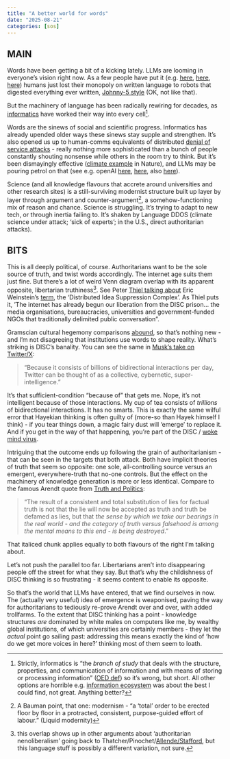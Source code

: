 ```yaml
---
title: "A better world for words"
date: "2025-08-21"
categories: [sos]
---
```


## MAIN

Words have been getting a bit of a kicking lately. LLMs are looming in everyone's vision right now. As a few people have put it (e.g. [here](https://www.spglobal.com/en/research-insights/special-reports/language-modeling-the-fundamentals), [here](https://pmc.ncbi.nlm.nih.gov/articles/PMC11137430/), [here](https://bigwildmindmachine.substack.com/p/the-ny-times-vs-openai)) humans just lost their monopoly on written language to robots that digested everything ever written, [Johnny-5 style](https://youtu.be/WnTKllDbu5o?t=42) (OK, not like that).

But the machinery of language has been radically rewiring for decades, as [informatics](https://en.wikipedia.org/wiki/Informatics_(disambiguation)) have worked their way into every cell[^informatics].

Words are the sinews of social and scientific progress. Informatics has already upended older ways these sinews stay supple and strengthen. It's also opened us up to human-comms equivalents of distributed [denial of service attacks](https://en.wikipedia.org/wiki/Denial-of-service_attack) - really nothing more sophisticated than a bunch of people constantly shouting nonsense while others in the room try to think. But it's been dismayingly effective ([climate example](https://www.nature.com/articles/s41598-024-74032-0) in Nature), and LLMs may be pouring petrol on that (see e.g. openAI [here](https://openai.com/index/disrupting-a-covert-iranian-influence-operation/), [here](https://cdn.openai.com/threat-intelligence-reports/influence-and-cyber-operations-an-update_October-2024.pdf), also [here](https://www.wired.com/story/pro-russia-disinformation-campaign-free-ai-tools/)). 

Science (and all knowledge flavours that accrete around universities and other research sites) is a still-surviving modernist structure built up layer by layer through argument and counter-argument[^1], a somehow-functioning mix of reason and chance. Science is struggling. It's trying to adapt to new tech, or through inertia failing to. It's shaken by Language DDOS (climate science under attack; 'sick of experts'; in the U.S., direct authoritarian attacks).


## BITS

This is all deeply political, of course. Authoritarians want to be the sole source of truth, and twist words accordingly. The internet age suits them just fine. But there's a lot of weird Venn diagram overlap with its apparent opposite, libertarian truthiness[^libauth]. See Peter [Thiel talking about](https://archive.ph/PvS6B#selection-1971.190-1971.446) Eric Weinstein's [term](https://theportal.wiki/wiki/The_Distributed_Idea_Suppression_Complex_(The_DISC)), the 'Distributed Idea Suppression Complex'. As Thiel puts it, 'The internet has already begun our liberation from the DISC prison... the media organisations, bureaucracies, universities and government-funded NGOs that traditionally delimited public conversation".

Gramscian cultural hegemony comparisons [abound](https://www.reddit.com/r/ThePortal/comments/laigmm/bourdieu_and_the_disc_erics_neologisms/), so that's nothing new - and I'm not disagreeing that institutions use words to shape reality. What's striking is DISC's banality. You can see the same in [Musk's take on Twitter/X](https://www.businessinsider.com/elon-musk-twitter-fail-collective-superintelligence-2022-11):

> "Because it consists of billions of bidirectional interactions per day, Twitter can be thought of as a collective, cybernetic, super-intelligence."

It's that sufficient-condition "because of" that gets me. Nope, it's not intelligent because of those interactions. My cup of tea consists of *trillions* of bidirectional interactions. It has no smarts. This is exactly the same wilful error that Hayekian thinking is often guilty of (more-so than Hayek himself I think) - if you tear things down, a magic fairy dust will 'emerge' to replace it. And if you get in the way of that happening, you're part of the DISC / [woke mind virus](https://x.com/search?f=top&q=woke%20mind%20virus%20(from%3Aelonmusk)&src=typed_query).

Intriguing that the outcome ends up following the grain of authoritarianism - that can be seen in the targets that both attack. Both have implicit theories of truth that seem so opposite: one sole, all-controlling source versus an emergent, everywhere-truth that no-one controls. But the effect on the machinery of knowledge generation is more or less identical. Compare to the famous Arendt quote from [Truth and Politics](https://idanlandau.com/wp-content/uploads/2014/12/arendt-truth-and-politics.pdf):  

> "The result of a consistent and total substitution of lies for factual truth is not that the lie will now be accepted as truth and truth be defamed as lies, but that *the sense by which we take our bearings in the real world - and the category of truth versus falsehood is among the mental means to this end - is being destroyed*."

That italiced chunk applies equally to both flavours of the right I'm talking about.

Let's not push the parallel too far. Libertarians aren't into disappearing people off the street for what they say. But that's why the childishness of DISC thinking is so frustrating - it seems content to enable its opposite.

So that's the world that LLMs have entered, that we find ourselves in now. The (actually very useful) idea of emergence is weaponised, paving the way for authoritarians to tediously re-prove Arendt over and over, with added trollfarms. To the extent that DISC thinking has a point - knowledge structures *are* dominated by white males on computers like me, by wealthy global institutions, of which universities are certainly members - they let the *actual* point go sailing past: addressing this means exactly the kind of 'how do we get more voices in here?' thinking most of them seem to loath.



 

[^informatics]: Strictly, informatics is "the *branch of study* that deals with the structure, properties, and communication of information and with means of storing or processing information" ([OED def](oed_informatics.png))    so it's wrong, but short. All other options are horrible e.g. [information ecosystem](https://mitpress.mit.edu/9780262640428/information-ecologies/) was about the best I could find, not great. Anything better?
[^1]: A Bauman point, that one: modernism - "a ‘total’ order to be erected floor by floor in a protracted, consistent, purpose-guided effort of labour.” (Liquid modernity) 
[^libauth]: this overlap shows up in other arguments about 'authoritarian nenoliberalism' going back to Thatcher/Pinochet/[Allende/Stafford](https://coveredinbees.org.archived.website/node/165.html), but this language stuff is possibly a different variation, not sure.






